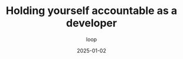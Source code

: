 ---
title: 'Holding yourself accountable as a developer'
subtitle: 'loop'
date: '2025-01-02'
readingTime: '12 min'
isShowcase: true
---